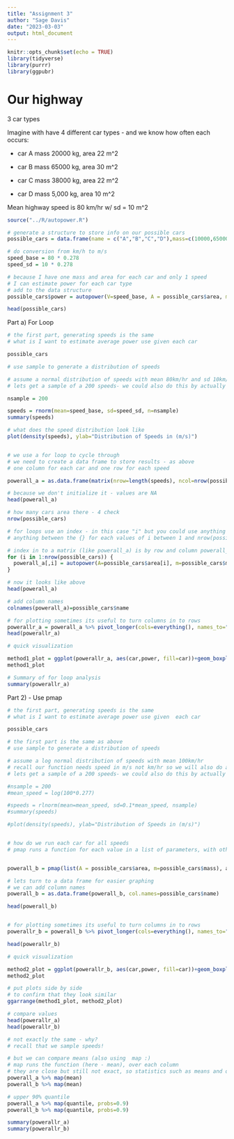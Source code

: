 ```yaml
---
title: "Assignment 3"
author: "Sage Davis"
date: "2023-03-03"
output: html_document
---
```


```r
knitr::opts_chunk$set(echo = TRUE)
library(tidyverse)
library(purrr)
library(ggpubr)
```

# Our highway

3 car types 

Imagine with have 4 different car types - and we know how often each occurs:

* car A  mass 20000 kg, area 22 m^2

* car B mass 65000 kg, area 30 m^2

* car C mass 38000 kg, area 22 m^2

* car D mass 5,000 kg, area 10 m^2 

Mean highway speed is 80 km/hr w/ sd = 10 m^2

```r

source("../R/autopower.R")

# generate a structure to store info on our possible cars
possible_cars = data.frame(name = c("A","B","C","D"),mass=c(10000,65000,38000,5000), area = c(22,30,22,10))

# do conversion from km/h to m/s
speed_base = 80 * 0.278
speed_sd = 10 * 0.278

# because I have one mass and area for each car and only 1 speed
# I can estimate power for each car type
# add to the data structure
possible_cars$power = autopower(V=speed_base, A = possible_cars$area, m=possible_cars$mass)

head(possible_cars)

```
Part a) For Loop

```r

# the first part, generating speeds is the same
# what is I want to estimate average power use given each car

possible_cars

# use sample to generate a distribution of speeds

# assume a normal distribution of speeds with mean 80km/hr and sd 10km/hr
# lets get a sample of a 200 speeds- we could also do this by actually measuring speeds

nsample = 200

speeds = rnorm(mean=speed_base, sd=speed_sd, n=nsample)
summary(speeds)

# what does the speed distribution look like
plot(density(speeds), ylab="Distribution of Speeds in (m/s)")


# we use a for loop to cycle through
# we need to create a data frame to store results - as above
# one column for each car and one row for each speed

powerall_a = as.data.frame(matrix(nrow=length(speeds), ncol=nrow(possible_cars)))

# because we don't initialize it - values are NA
head(powerall_a)

# how many cars area there - 4 check
nrow(possible_cars)

# for loops use an index - in this case "i" but you could use anything - it repeats
# anything between the {} for each values of i between 1 and nrow(possible_car) (which is 4 in our case)

# index in to a matrix (like powerall_a) is by row and column powerall_a[2,5] is 2nd row and 5th column
for (i in 1:nrow(possible_cars)) {
  powerall_a[,i] = autopower(A=possible_cars$area[i], m=possible_cars$mass[i], V=speeds)
}

# now it looks like above
head(powerall_a)

# add column names
colnames(powerall_a)=possible_cars$name

# for plotting sometimes its useful to turn columns in to rows
powerallr_a = powerall_a %>% pivot_longer(cols=everything(), names_to="car", values_to="power")
head(powerallr_a)

# quick visualization

method1_plot = ggplot(powerallr_a, aes(car,power, fill=car))+geom_boxplot()+ggtitle("for loop")
method1_plot

# Summary of for loop analysis
summary(powerallr_a)


```
Part 2) - Use pmap

```r

# the first part, generating speeds is the same
# what is I want to estimate average power use given  each car

possible_cars

# the first part is the same as above
# use sample to generate a distribution of speeds

# assume a log normal distribution of speeds with mean 100km/hr
# recall our function needs speed in m/s not km/hr so we will also do a conversion
# lets get a sample of a 200 speeds- we could also do this by actually measuring speeds

#nsample = 200
#mean_speed = log(100*0.277)

#speeds = rlnorm(mean=mean_speed, sd=0.1*mean_speed, nsample)
#summary(speeds)

#plot(density(speeds), ylab="Distribution of Speeds in (m/s)")


# how do we run each car for all speeds 
# pmap runs a function for each value in a list of parameters, with other parameters set for each iteration


powerall_b = pmap(list(A = possible_cars$area, m=possible_cars$mass), autopower, V=speeds)

# lets turn to a data frame for easier graphing
# we can add column names
powerall_b = as.data.frame(powerall_b, col.names=possible_cars$name)

head(powerall_b)


# for plotting sometimes its useful to turn columns in to rows
powerallr_b = powerall_b %>% pivot_longer(cols=everything(), names_to="car", values_to="power")

head(powerallr_b)

# quick visualization

method2_plot = ggplot(powerallr_b, aes(car,power, fill=car))+geom_boxplot()+ggtitle("pmap")
method2_plot

# put plots side by side
# to confirm that they look similar
ggarrange(method1_plot, method2_plot)

# compare values
head(powerallr_a)
head(powerallr_b)

# not exactly the same - why?
# recall that we sample speeds!

# but we can compare means (also using  map :)
# map runs the function (here - mean), over each column 
# they are close but still not exact, so statistics such as means and quantiles are # similar, and relative difference between cars is the same
powerall_a %>% map(mean)
powerall_b %>% map(mean)

# upper 90% quantile
powerall_a %>% map(quantile, probs=0.9)
powerall_b %>% map(quantile, probs=0.9)

summary(powerallr_a)
summary(powerallr_b)
```
